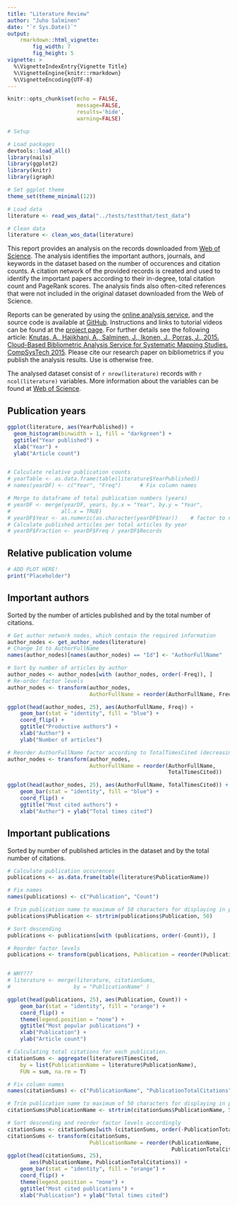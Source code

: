 ```yaml
---
title: "Literature Review"
author: "Juho Salminen"
date: "`r Sys.Date()`"
output: 
    rmarkdown::html_vignette:
        fig_width: 7
        fig_height: 5
vignette: >
  %\VignetteIndexEntry{Vignette Title}
  %\VignetteEngine{knitr::rmarkdown}
  %\VignetteEncoding{UTF-8}
---
```


```r
knitr::opts_chunk$set(echo = FALSE, 
                      message=FALSE, 
                      results='hide', 
                      warning=FALSE)
```


```r
# Setup

# Load packages
devtools::load_all()
library(nails)
library(ggplot2)
library(knitr)
library(igraph)

# Set ggplot theme
theme_set(theme_minimal(12))

# Load data
literature <- read_wos_data("../tests/testthat/test_data")

# Clean data
literature <- clean_wos_data(literature)
```


This report provides an analysis on the records downloaded from [Web of Science](http://webofscience.com). The analysis identifies the important authors, journals, and keywords in the dataset based on the number of occurences and citation counts. A citation network of the provided records is created and used to identify the important papers according to their in-degree, total citation count and PageRank scores. The analysis finds also often-cited references that were not included in the original dataset downloaded from the Web of Science.

Reports can be generated by using the [online analysis service](http://hammer.nailsproject.net/), and the source code is available at [GitHub](https://github.com/aknutas/nails). Instructions and links to tutorial videos can be found at the [project page](https://aknutas.github.io/nails/). For further details see the following article: [Knutas, A., Hajikhani, A., Salminen, J., Ikonen, J., Porras, J., 2015. Cloud-Based Bibliometric Analysis Service for Systematic Mapping Studies. CompSysTech 2015](http://www.codecamp.fi/lib/exe/fetch.php/wiki/nails-compsystech2015-preprint.pdf). Please cite our research paper on bibliometrics if you publish the analysis results. Use is otherwise free.

The analysed dataset consist of `r nrow(literature)` records with `r ncol(literature)` variables. More information about the variables can be found at [Web of Science](https://images.webofknowledge.com/WOK46/help/WOS/h_fullrec.html).

## Publication years
```r
ggplot(literature, aes(YearPublished)) +
  geom_histogram(binwidth = 1, fill = "darkgreen") +
  ggtitle("Year published") +
  xlab("Year") +
  ylab("Article count")


# Calculate relative publication counts
# yearTable <- as.data.frame(table(literature$YearPublished))  
# names(yearDF) <- c("Year", "Freq")      # Fix column names

# Merge to dataframe of total publication numbers (years)
# yearDF <- merge(yearDF, years, by.x = "Year", by.y = "Year", 
#                all.x = TRUE)
# yearDF$Year <- as.numeric(as.character(yearDF$Year))    # factor to numeric
# Calculate published articles per total articles by year
# yearDF$Fraction <- yearDF$Freq / yearDF$Records
```

## Relative publication volume
```r
# ADD PLOT HERE!
print("Placeholder")
```

## Important authors
Sorted by the number of articles published and by the total number of citations.
```r
# Get author network nodes, which contain the required information
author_nodes <- get_author_nodes(literature)
# Change Id to AuthorFullName
names(author_nodes)[names(author_nodes) == "Id"] <- "AuthorFullName"

# Sort by number of articles by author
author_nodes <- author_nodes[with (author_nodes, order(-Freq)), ]
# Re-order factor levels
author_nodes <- transform(author_nodes, 
                          AuthorFullName = reorder(AuthorFullName, Freq))

ggplot(head(author_nodes, 25), aes(AuthorFullName, Freq)) +
    geom_bar(stat = "identity", fill = "blue") +
    coord_flip() +
    ggtitle("Productive authors") +
    xlab("Author") +
    ylab("Number of articles")
```

```r
# Reorder AuthorFullName factor according to TotalTimesCited (decreasing order)
author_nodes <- transform(author_nodes,
                          AuthorFullName = reorder(AuthorFullName,
                                                   TotalTimesCited))

ggplot(head(author_nodes, 25), aes(AuthorFullName, TotalTimesCited)) +
    geom_bar(stat = "identity", fill = "blue") +
    coord_flip() +
    ggtitle("Most cited authors") +
    xlab("Author") + ylab("Total times cited")
```


## Important publications
Sorted by number of published articles in the dataset and by the total number of citations.
```r
# Calculate publication occurences
publications <- as.data.frame(table(literature$PublicationName))

# Fix names
names(publications) <- c("Publication", "Count")

# Trim publication name to maximum of 50 characters for displaying in plot
publications$Publication <- strtrim(publications$Publication, 50)

# Sort descending
publications <- publications[with (publications, order(-Count)), ]

# Reorder factor levels
publications <- transform(publications, Publication = reorder(Publication, Count))


# WHY???
# literature <- merge(literature, citationSums,
#                    by = "PublicationName" )

ggplot(head(publications, 25), aes(Publication, Count)) +
    geom_bar(stat = "identity", fill = "orange") +
    coord_flip() +
    theme(legend.position = "none") +
    ggtitle("Most popular publications") +
    xlab("Publication") +
    ylab("Article count")
```

```r
# Calculating total citations for each publication.
citationSums <- aggregate(literature$TimesCited,
    by = list(PublicationName = literature$PublicationName),
    FUN = sum, na.rm = T)

# Fix column names
names(citationSums) <- c("PublicationName", "PublicationTotalCitations")

# Trim publication name to maximum of 50 characters for displaying in plot
citationSums$PublicationName <- strtrim(citationSums$PublicationName, 50)

# Sort descending and reorder factor levels accordingly
citationSums <- citationSums[with (citationSums, order(-PublicationTotalCitations)), ]
citationSums <- transform(citationSums,
                          PublicationName = reorder(PublicationName,
                                                    PublicationTotalCitations))
ggplot(head(citationSums, 25),
       aes(PublicationName, PublicationTotalCitations)) +
    geom_bar(stat = "identity", fill = "orange") +
    coord_flip() +
    theme(legend.position = "none") +
    ggtitle("Most cited publications") +
    xlab("Publication") + ylab("Total times cited")

```



